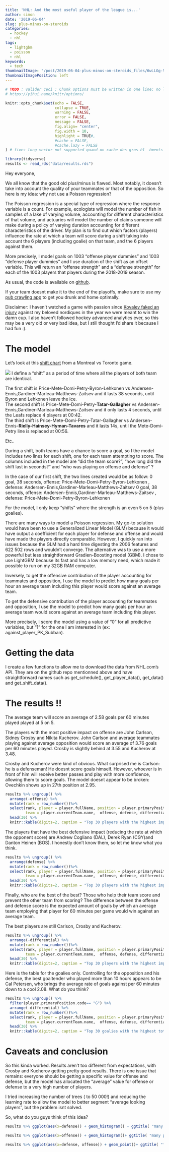 ```yaml
---
title: 'NHL: And the most useful player of the league is...'
author: simon
date: '2019-06-04'
slug: plus-minus-on-steroids
categories:
  - hockey
  - nhl
tags:
  - lightgbm
  - poisson
  - nhl
keywords:
  - tech
thumbnailImage: "/post/2019-06-04-plus-minus-on-steroids_files/6wLLGg-5.jpg" 
thumbnailImagePosition: left
---
```




```r

# TODO : valider ceci : Chunk options must be written in one line; no line breaks are allowed inside chunk options;
# https://yihui.name/knitr/options/

knitr::opts_chunk$set(echo = FALSE,
                      collapse = TRUE,
                      warning = FALSE,
                      error = FALSE,
                      message = FALSE,
                      fig.align= "center",
                      fig.width = 10,
                      highlight = TRUE#,
                      #cache = FALSE,
                      #cache.lazy = FALSE
) # fixes long vector not supported quand on cache des gros él  éments https://stackoverflow.com/questions/39417003/long-vectors-not-supported-yet-error-in-rmd-but-not-in-r-script
```

```r
library(tidyverse)
results <- read_rds("data/results.rds")
```


Hey everyone,

We all know that the good old plus/minus is flawed.  Most notably, it doesn't take into account the quality of your teammates or that of the opposition.  So here is my idea: why not use a Poisson regression?  

The Poisson regression is a special type of regression where the response variable is a count.  For example, ecologists will model the number of fish in samples  of a lake of varying volume, accounting for different characteristics of that volume, and actuaries will model the number of claims someone will make during a policy of varying duration accounting for different characteristics of the driver.  My plan is to find out which factors (players) influence the rate at which a team will score during a shift taking into account the 6 players (including goalie) on that team, and the 6 players against them.   

More precisely,  I model goals on 1003 "offense player dummies" and 1003 "defense player dummies" and I use duration of the shift as an offset variable.   This will return an "offense strength" and a "defense strength" for each of the 1003 players that players during the 2018-2019 season.    

As usual, the code is available on [github](https://github.com/SimonCoulombe/nhl_play_by_play).  

If your team doesnt make it to the end of the playoffs, make sure to use my [pub crawling app](https://www.simoncoulombe.com/2019/06/crawl-home-app/) to get you drunk and home optimally.

Disclaimer: I haven't watched a game with passion since [Kovalev faked an injury](https://www.youtube.com/watch?v=te8nwVlJ3uQ) against my beloved nordiques in the year we were meant to win the damn cup.   I also haven't followed hockey advanced analytics ever, so this may be a very old or very bad idea, but I still thought I'd share it because I had fun :).

# The model  

Let's look at this [shift chart](http://www.nhl.com/stats/shiftcharts?id=2018020001) from a Montreal vs Toronto game. 

![](/post/2019-06-04-plus-minus-on-steroids_files/shiftchart.png)
I define a "shift" as a period of time where all the players of both team are identical.  

The first shift is Price-Mete-Domi-Petry-Byron-Lehkonen vs Andersen-Ennis,Gardiner-Marleau-Matthews-Zaitsev and it lasts 38 seconds, until Byron and Lehkonen leave the ice.  
The second shift is Price-Mete-Domi-Petry-**Tatar-Gallagher** vs Andersen-Ennis,Gardiner-Marleau-Matthews-Zaitsev  and it only lasts 4 seconds, until the Leafs replace 4 players at 00:42.  
The third shift is Price-Mete-Domi-Petry-Tatar-Gallagher vs Andersen-Ennis-**Rielly-Hainsey-Hyman-Tavares** and it lasts 14s, until the Mete-Domi-Petry line is replaced at 00:56.   

Etc..

During a shift, both teams have a chance to score a goal, so I the model includes two lines for each shift, one for each team attempting to score.  The columns included in the model are "did the team score?", "how long did the shift last in seconds?" and "who was playing on offense and defense" ?

In the case of our first shift,  the two lines created would be as follow:
0 goal, 38 seconds, offense: Price-Mete-Domi-Petry-Byron-Lehkonen , defense: Andersen-Ennis,Gardiner-Marleau-Matthews-Zaitsev
0 goal, 38 seconds, offense: Andersen-Ennis,Gardiner-Marleau-Matthews-Zaitsev , defense: Price-Mete-Domi-Petry-Byron-Lehkonen

For the model, I only keep "shifts" where the strength is an even 5 on 5 (plus goalies).  

There are many ways to model a Poisson regression.  My go-to solution would have been to use a Generalized Linear Model (GLM) because it would have output a coefficient for each player for defense and offense and would have made the players directly comparable.  However, I quickly ran into issues because the GLM had a hard time digesting the 2006 features and 622 502 rows and wouldn't converge.  The alternative was to use a more powerful but less straightforward Gradien-Boosting model (GBM).  I chose to use LightGBM because its fast and has a low memory need, which made it possible to run on my 32GB RAM computer.  

Inversely, to get the offensive contribution of the player accounting for teammates and opposition, I use the model to predict how many goals per hour an average team including this player would score against an average team. 

To get the defensive contribution of the player accounting for teammates and opposition, I use the model to predict how many goals per hour an average team would score against an average team including this player. 

More precisely, I score the model using a value of "0" for all predictive variables, but "1" for the one I am interested in (ex: against_player_PK_Subban).


# Getting the data   

I create a few functions to allow me to download the data from NHL.com's API.  They are on the github repo mentionned above and have straightforward names such as get_schedule(), get_player_data(), get_data() and get_shift_data().  

# The results !!  

The average team will score an average of 2.58 goals per 60 minutes played played at 5 on 5.  

The players with the most positive impact on offense are John Carlson, Sidney Crosby and Nikita Kucherov.  John Carlson and average teammates playing against average opposition would score an average of 3.76 goals per 60 minutes played.  Crosby is slightly behind at 3.55 and Kucherov at 3.48.  

Crosby and Kucherov were kind of obvious.  What surprised me is Carlson: he is a defenseman!  He doesnt score goals himself.  However, whoever is in front of him will receive better passes and play with more confidence, allowing them to score goals.  The model doesnt appear to be broken: Ovechkin shows up in 27th position at 2.95.  



```r
results %>% ungroup() %>% 
  arrange(-offense) %>%
  mutate(rank = row_number())%>%
  select(rank, player = player.fullName, position = player.primaryPosition.code,
         team = player.currentTeam.name,  offense, defense, differential, hours_played) %>% 
  head(30) %>% 
  knitr::kable(digits=2, caption = "Top 30 players with the highest impact of offense strength")
```


The players that have the best defensive impact (reducing the rate at which the opponent score) are Andrew Cogliano (DAL), Derek Ryan (CGY)and Danton Heinen (BOS).    I honestly don't know them, so let me know what you think.  


```r
results %>% ungroup() %>% 
  arrange(defense) %>%
  mutate(rank = row_number())%>%
  select(rank, player = player.fullName, position = player.primaryPosition.code,
         team = player.currentTeam.name,  offense, defense, differential, hours_played) %>% 
  head(30) %>% 
  knitr::kable(digits=2, caption = "Top 30 players with the highest impact of defensive strength")
```




Finally, who are the best of the best?  Those who help their team score and prevent the other team from scoring?  The difference between the offense and defense score is the expected amount of goals by which an average team employing that player for 60 minutes per game would win against an average team.

The best players are still Carlson, Crosby and Kucherov.  

```r
results %>% ungroup() %>% 
  arrange(-differential) %>%
  mutate(rank = row_number())%>%
  select(rank, player = player.fullName, position = player.primaryPosition.code,
         team = player.currentTeam.name,  offense, defense, differential, hours_played) %>% 
  head(30) %>% 
  knitr::kable(digits=2, caption = "Top 30 players with the highest impact of total differential")
```

Here is the table for the goalies only. Controlling for the opposition and his defense, the best goaltender who played more than 10 hours appears to be Cal Petersen, who brings the average rate of goals against per 60 minutes down to a cool 2.08.    What do you think? 

```r
results %>% ungroup() %>% 
  filter(player.primaryPosition.code== "G") %>% 
  arrange(-differential) %>%
  mutate(rank = row_number())%>%
  select(rank, player = player.fullName, position = player.primaryPosition.code,
         team = player.currentTeam.name,  offense, defense, differential, hours_played) %>% 
  head(30) %>% 
  knitr::kable(digits=2, caption = "Top 30 goalies with the highest total differential")
```

# Caveats and conclusion  

So this kinda worked.  Results aren't too different from expectations, with Crosby and Kucherov getting pretty good results.   There is one issue that remains:  everyone should be getting a specific value for offense and defense, but the model has allocated the "average" value for offense or defense to a very high number of players.  

I tried increasing the number of trees ( to 50 000!) and reducing the learning rate to allow the model to better segment "average looking players", but the problem isnt solved.  

So, what do you guys think of this idea?




```r
results %>% ggplot(aes(x=defense)) + geom_histogram() + ggtitle( "many players get the average defense rate of 2.58")
```


```r
results %>% ggplot(aes(x=offense)) + geom_histogram()+ ggtitle( "many players get the average offense rate of 2.58")
```


```r
results %>% ggplot(aes(x=defense, offense)) + geom_point()+ ggtitle( "few players have both offense and defense different of 2.58")
```





